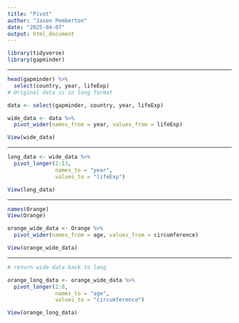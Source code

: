 ```yaml
---
title: "Pivot"
author: "Jason Pemberton"
date: "2025-04-07"
output: html_document
---
```


```r
library(tidyverse)
library(gapminder)
```

---

```r

head(gapminder) %>% 
  select(country, year, lifeExp)
# Original data is in long format

data <- select(gapminder, country, year, lifeExp)

wide_data <- data %>% 
  pivot_wider(names_from = year, values_from = lifeExp)

View(wide_data)
```

---

```r

long_data <- wide_data %>% 
  pivot_longer(2:13,
               names_to = "year",
               values_to = "lifeExp")

View(long_data)
```

---

```r

names(Orange)
View(Orange)

orange_wide_data <- Orange %>% 
  pivot_wider(names_from = age, values_from = circumference)

View(orange_wide_data)
```

---

```r
# return wide data back to long

orange_long_data <- orange_wide_data %>% 
  pivot_longer(2:8,
               names_to = "age",
               values_to = "circumference")

View(orange_long_data)

```


